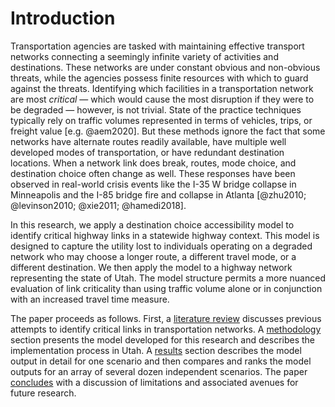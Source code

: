 # Introduction {#intro}

Transportation agencies are tasked with maintaining effective transport networks
connecting a seemingly infinite variety of activities and destinations. These
networks are under constant obvious and non-obvious threats, while the agencies
possess finite resources with which to guard against the threats. Identifying
which facilities in a transportation network are most *critical* --- which would
cause the most disruption if they were to be degraded --- however, is not
trivial. State of the practice techniques typically rely on traffic volumes
represented in terms of vehicles, trips, or freight value [e.g. @aem2020]. But
these methods ignore the fact that some networks have alternate routes readily
available, have multiple well developed modes of transportation, or have
redundant destination locations. When a network link does break, routes, mode
choice, and destination choice often change as well. These responses have been
observed in real-world crisis events like the I-35 W bridge collapse in
Minneapolis and the I-85 bridge fire and collapse in Atlanta [@zhu2010;
@levinson2010; @xie2011; @hamedi2018].

In this research, we apply a destination choice accessibility model to identify
critical highway links in a statewide highway context. This model is designed to
capture the utility lost to individuals operating on a degraded network who may
choose a longer route, a different travel mode, or a different destination. We
then apply the model to a highway network representing the state of Utah. The
model structure permits a more nuanced evaluation of link criticality than using
traffic volume alone or in conjunction with an increased travel time measure.

The paper proceeds as follows. First, a [literature review](#litreview)
discusses previous attempts to identify critical links in transportation
networks. A [methodology](#methodology) section presents the model developed for
this research and describes the implementation process in Utah. A
[results](#results) section describes the model output in detail for one
scenario and then compares and ranks the model outputs for an array of several
dozen independent scenarios. The paper [concludes](#conclusion) with a
discussion of limitations and associated avenues for future research.
